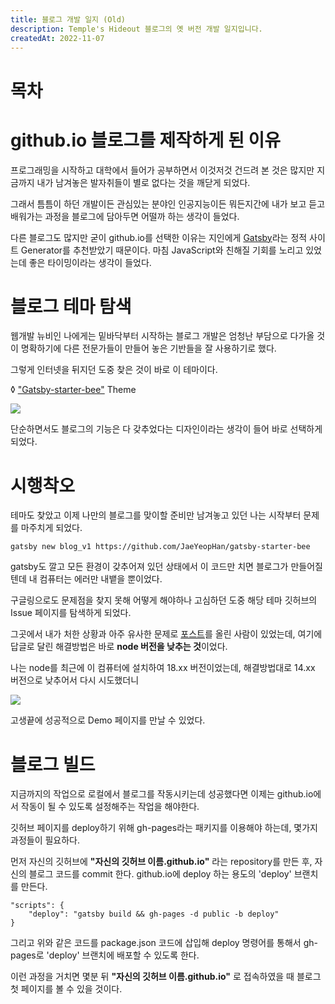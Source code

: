 ```yaml
---
title: 블로그 개발 일지 (Old)
description: Temple's Hideout 블로그의 옛 버전 개발 일지입니다.
createdAt: 2022-11-07
---
```


# 목차

# github.io 블로그를 제작하게 된 이유

프로그래밍을 시작하고 대학에서 들어가 공부하면서 이것저것 건드려 본 것은 많지만 지금까지 내가 남겨놓은 발자취들이 별로 없다는 것을 깨닫게 되었다.

그래서 틈틈이 하던 개발이든 관심있는 분야인 인공지능이든 뭐든지간에 내가 보고 듣고 배워가는 과정을 블로그에 담아두면 어떨까 하는 생각이 들었다.

다른 블로그도 많지만 굳이 github.io를 선택한 이유는 지인에게 [Gatsby](https://www.gatsbyjs.com/)라는 정적 사이트 Generator를 추천받았기 때문이다. 마침 JavaScript와 친해질 기회를 노리고 있었는데 좋은 타이밍이라는 생각이 들었다.

# 블로그 테마 탐색

웹개발 뉴비인 나에게는 밑바닥부터 시작하는 블로그 개발은 엄청난 부담으로 다가올 것이 명확하기에 다른 전문가들이 만들어 놓은 기반들을 잘 사용하기로 했다.

그렇게 인터넷을 뒤지던 도중 찾은 것이 바로 이 테마이다.

◊ ["Gatsby-starter-bee"](https://github.com/JaeYeopHan/gatsby-starter-bee) Theme

![](https://github.com/JaeYeopHan/gatsby-starter-bee/raw/master/assets/screenshot.png)

단순하면서도 블로그의 기능은 다 갖추었다는 디자인이라는 생각이 들어 바로 선택하게 되었다.

# 시행착오

테마도 찾았고 이제 나만의 블로그를 맞이할 준비만 남겨놓고 있던 나는 시작부터 문제를 마주치게 되었다.

```
gatsby new blog_v1 https://github.com/JaeYeopHan/gatsby-starter-bee
```

gatsby도 깔고 모든 환경이 갖추어져 있던 상태에서 이 코드만 치면 블로그가 만들어질텐데 내 컴퓨터는 에러만 내뱉을 뿐이었다.



구글링으로도 문제점을 찾지 못해 어떻게 해야하나 고심하던 도중 해당 테마 깃허브의 Issue 페이지를 탐색하게 되었다.

그곳에서 내가 처한 상황과 아주 유사한 문제로 [포스트](https://github.com/JaeYeopHan/gatsby-starter-bee/issues/316)를 올린 사람이 있었는데, 여기에 답글로 달린 해결방법은 바로 **node 버전을 낮추는 것**이었다.

나는 node를 최근에 이 컴퓨터에 설치하여 18.xx 버전이었는데, 해결방법대로 14.xx 버전으로 낮추어서 다시 시도했더니

![](demo_capture.png)

고생끝에 성공적으로 Demo 페이지를 만날 수 있었다.

# 블로그 빌드

지금까지의 작업으로 로컬에서 블로그를 작동시키는데 성공했다면 이제는 github.io에서 작동이 될 수 있도록 설정해주는 작업을 해야한다.

깃허브 페이지를 deploy하기 위해 gh-pages라는 패키지를 이용해야 하는데, 몇가지 과정들이 필요하다.


먼저 자신의 깃허브에 **"자신의 깃허브 이름.github.io"** 라는 repository를 만든 후, 자신의 블로그 코드를 commit 한다.
github.io에 deploy 하는 용도의 'deploy' 브랜치를 만든다.

```
"scripts": {
    "deploy": "gatsby build && gh-pages -d public -b deploy"
}
```

그리고 위와 같은 코드를 package.json 코드에 삽입해 deploy 명령어를 통해서 gh-pages로 'deploy' 브랜치에 배포할 수 있도록 한다.

이런 과정을 거치면 몇분 뒤 **"자신의 깃허브 이름.github.io"** 로 접속하였을 때 블로그 첫 페이지를 볼 수 있을 것이다.
